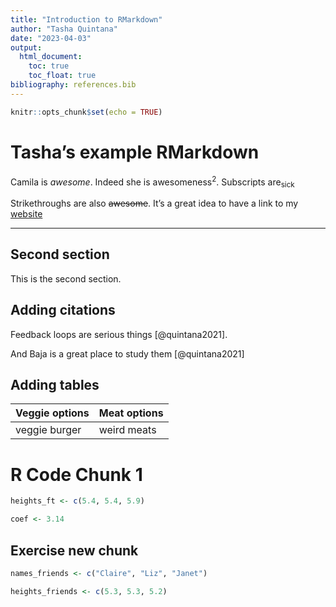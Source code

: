 ```yaml
---
title: "Introduction to RMarkdown"
author: "Tasha Quintana"
date: "2023-04-03"
output: 
  html_document:
    toc: true
    toc_float: true
bibliography: references.bib
---
```


```r
knitr::opts_chunk$set(echo = TRUE)
```

# Tasha's example RMarkdown

Camila is *awesome*. Indeed she is awesomeness^2^. Subscripts are~sick~

Strikethroughs are also ~~awesome~~. It's a great idea to have a link to my [website](https://anastasiaquintana.com/)

------------------------------------------------------------------------

## Second section

This is the second section.

## Adding citations

Feedback loops are serious things [@quintana2021].

And Baja is a great place to study them [@quintana2021]

## Adding tables

| Veggie options   | Meat options         |
|------------------|----------------------|
| veggie burger    | weird meats          |

# R Code Chunk 1

```r

heights_ft <- c(5.4, 5.4, 5.9)

coef <- 3.14

```

## Exercise new chunk

```r

names_friends <- c("Claire", "Liz", "Janet")

heights_friends <- c(5.3, 5.3, 5.2)

```

